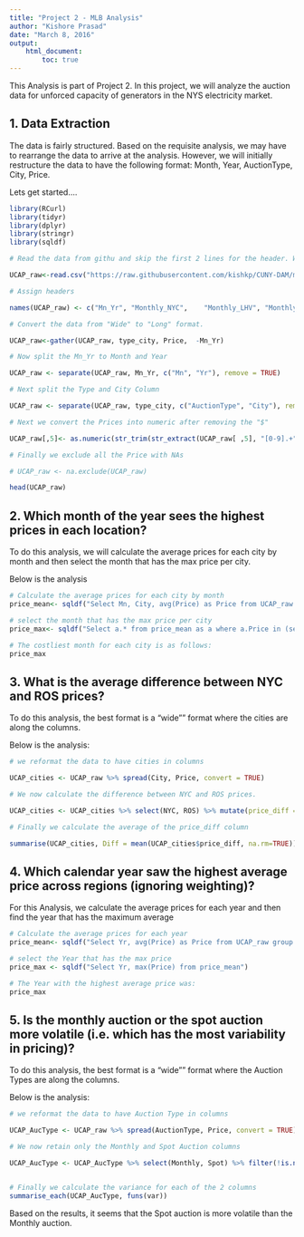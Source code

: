 ```yaml
---
title: "Project 2 - MLB Analysis"
author: "Kishore Prasad"
date: "March 8, 2016"
output: 
    html_document: 
        toc: true
---
```


This Analysis is part of Project 2. In this project, we will analyze the auction data for unforced capacity of generators in the NYS electricity market.

## 1. Data Extraction

The data is fairly structured. Based on the requisite analysis, we may have to rearrange the data to arrive at the analysis. However, we will initially restructure the data to have the following format: Month, Year, AuctionType, City, Price.  

Lets get started....

```r

library(RCurl)
library(tidyr)
library(dplyr)
library(stringr)
library(sqldf)

# Read the data from githu and skip the first 2 lines for the header. We will be assigining the header separately.  

UCAP_raw<-read.csv("https://raw.githubusercontent.com/kishkp/CUNY-DAM/master/UCAP.csv", stringsAsFactors = FALSE, check.names = FALSE, na.strings = c("", "NA"), header = FALSE, skip = 2)

# Assign headers

names(UCAP_raw) <- c("Mn_Yr", "Monthly_NYC",	"Monthly_LHV", "Monthly_LI", "Monthly_ROS", "Spot_NYC",	"Spot_LHV",	"Spot_LI", "Spot_ROS",	"Strip_NYC", "Strip_LHV", "Strip_LI",	"Strip_ROS")

# Convert the data from "Wide" to "Long" format. 

UCAP_raw<-gather(UCAP_raw, type_city, Price,  -Mn_Yr)

# Now split the Mn_Yr to Month and Year

UCAP_raw <- separate(UCAP_raw, Mn_Yr, c("Mn", "Yr"), remove = TRUE) 

# Next split the Type and City Column

UCAP_raw <- separate(UCAP_raw, type_city, c("AuctionType", "City"), remove = TRUE, sep="_") 

# Next we convert the Prices into numeric after removing the "$"

UCAP_raw[,5]<- as.numeric(str_trim(str_extract(UCAP_raw[ ,5], "[0-9].+")))

# Finally we exclude all the Price with NAs

# UCAP_raw <- na.exclude(UCAP_raw)

head(UCAP_raw)

```

## 2. Which month of the year sees the highest prices in each location?

To do this analysis, we will calculate the average prices for each city by month and then select the month that has the max price per city. 

Below is the analysis

```r

# Calculate the average prices for each city by month
price_mean<- sqldf("Select Mn, City, avg(Price) as Price from UCAP_raw group by Mn, City order by city, Mn")

# select the month that has the max price per city
price_max<- sqldf("Select a.* from price_mean as a where a.Price in (select max(b.Price) as Price from price_mean as b group by b.City having b.City=a.City)")

# The costliest month for each city is as follows:
price_max
```

## 3. What is the average difference between NYC and ROS prices?

To do this analysis, the best format is a "wide"" format where the cities are along the columns.

Below is the analysis:

```r

# we reformat the data to have cities in columns

UCAP_cities <- UCAP_raw %>% spread(City, Price, convert = TRUE)

# We now calculate the difference between NYC and ROS prices.

UCAP_cities <- UCAP_cities %>% select(NYC, ROS) %>% mutate(price_diff = NYC - ROS)

# Finally we calculate the average of the price_diff column

summarise(UCAP_cities, Diff = mean(UCAP_cities$price_diff, na.rm=TRUE))

```

## 4. Which calendar year saw the highest average price across regions (ignoring weighting)?

For this Analysis, we calculate the average prices for each year and then find the year that has the maximum average

```r
# Calculate the average prices for each year
price_mean<- sqldf("Select Yr, avg(Price) as Price from UCAP_raw group by Yr order by Yr")

# select the Year that has the max price
price_max <- sqldf("Select Yr, max(Price) from price_mean")

# The Year with the highest average price was:
price_max
```

## 5. Is the monthly auction or the spot auction more volatile (i.e. which has the most variability in pricing)?

To do this analysis, the best format is a "wide"" format where the Auction Types are along the columns.

Below is the analysis:

```r

# we reformat the data to have Auction Type in columns

UCAP_AucType <- UCAP_raw %>% spread(AuctionType, Price, convert = TRUE)

# We now retain only the Monthly and Spot Auction columns

UCAP_AucType <- UCAP_AucType %>% select(Monthly, Spot) %>% filter(!is.na(Monthly)) %>% filter(!is.na(Spot))  


# Finally we calculate the variance for each of the 2 columns
summarise_each(UCAP_AucType, funs(var))


```

Based on the results, it seems that the Spot auction is more volatile than the Monthly auction.
